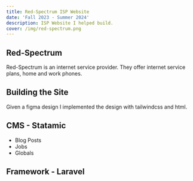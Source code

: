 ```yaml
---
title: Red-Spectrum ISP Website
date: 'Fall 2023 - Summer 2024'
description: ISP Website I helped build. 
cover: /img/red-spectrum.png
---
```



## Red-Spectrum 

Red-Spectrum is an internet service provider. They offer internet service plans, home and work phones. 

## Building the Site 

Given a figma design I implemented the design with tailwindcss and html. 


## CMS - Statamic 
- Blog Posts
- Jobs
- Globals


## Framework - Laravel 
